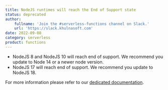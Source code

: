 ```yaml
---
title: NodeJS runtimes will reach the End of Support state  
status: deprecated
author:
    fullname: 'Join the #serverless-functions channel on Slack.'
    url: 'https://slack.khulnasoft.com'
date: 2022-09-08
category: serverless
product: functions
---
```


- NodeJS 8 and NodeJS 10 will reach end of support. We recommend you update to Node 14 or a newer node version.
- NodeJS 17 will reach end of support. We recommend you update to NodeJS 18. 

For more information please refer to our [dedicated documentation](/serverless/functions/reference-content/functions-lifecycle/).